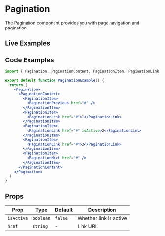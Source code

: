 
# Pagination

The Pagination component provides you with page navigation and pagination.

## Live Examples

<StorybookEmbed story="components-pagination--default" />

<StorybookEmbed story="components-pagination--with-many-pages" />

<StorybookEmbed story="components-pagination--compact" />

## Code Examples

```jsx
import { Pagination, PaginationContent, PaginationItem, PaginationLink, PaginationNext, PaginationPrevious } from '@nostromo/ui-core'

export default function PaginationExample() {
  return (
    <Pagination>
      <PaginationContent>
        <PaginationItem>
          <PaginationPrevious href="#" />
        </PaginationItem>
        <PaginationItem>
          <PaginationLink href="#">1</PaginationLink>
        </PaginationItem>
        <PaginationItem>
          <PaginationLink href="#" isActive>2</PaginationLink>
        </PaginationItem>
        <PaginationItem>
          <PaginationLink href="#">3</PaginationLink>
        </PaginationItem>
        <PaginationItem>
          <PaginationNext href="#" />
        </PaginationItem>
      </PaginationContent>
    </Pagination>
  )
}
```

## Props

| Prop | Type | Default | Description |
|------|------|---------|-------------|
| `isActive` | `boolean` | `false` | Whether link is active |
| `href` | `string` | - | Link URL |
